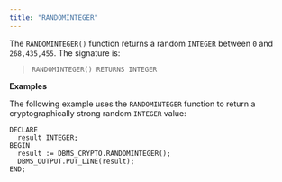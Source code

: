 ```yaml
---
title: "RANDOMINTEGER"
---
```




The `RANDOMINTEGER()` function returns a random `INTEGER` between `0` and `268,435,455`. The signature is:

> `RANDOMINTEGER() RETURNS INTEGER`

**Examples**

The following example uses the `RANDOMINTEGER` function to return a cryptographically strong random `INTEGER` value:

``` text
DECLARE
  result INTEGER;
BEGIN
  result := DBMS_CRYPTO.RANDOMINTEGER();
  DBMS_OUTPUT.PUT_LINE(result);
END;
```
